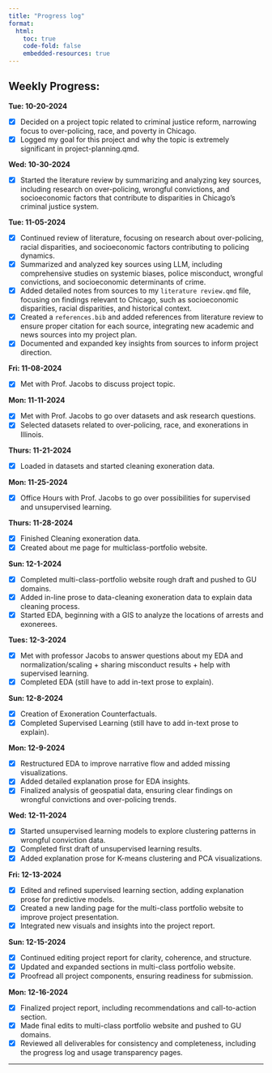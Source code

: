 ```yaml
---
title: "Progress log"
format:
  html:
    toc: true
    code-fold: false
    embedded-resources: true
---
```


## Weekly Progress:

**Tue: 10-20-2024**

* [x] Decided on a project topic related to criminal justice reform, narrowing focus to over-policing, race, and poverty in Chicago.  
* [x] Logged my goal for this project and why the topic is extremely significant in project-planning.qmd. 


**Wed: 10-30-2024**

* [x] Started the literature review by summarizing and analyzing key sources, including research on over-policing, wrongful convictions, and socioeconomic factors that contribute to disparities in Chicago's criminal justice system.


**Tue: 11-05-2024**

* [x] Continued review of literature, focusing on research about over-policing, racial disparities, and socioeconomic factors contributing to policing dynamics.
* [x] Summarized and analyzed key sources using LLM, including comprehensive studies on systemic biases, police misconduct, wrongful convictions, and socioeconomic determinants of crime.
* [x] Added detailed notes from sources to my `literature review.qmd` file, focusing on findings relevant to Chicago, such as socioeconomic disparities, racial disparities, and historical context.
* [x] Created a `references.bib` and added references from literature review to ensure proper citation for each source, integrating new academic and news sources into my project plan.
* [x] Documented and expanded key insights from sources to inform project direction.


**Fri: 11-08-2024**

* [x] Met with Prof. Jacobs to discuss project topic.


**Mon: 11-11-2024**

* [x] Met with Prof. Jacobs to go over datasets and ask research questions.
* [x] Selected datasets related to over-policing, race, and exonerations in Illinois.


**Thurs: 11-21-2024**

* [x] Loaded in datasets and started cleaning exoneration data.


**Mon: 11-25-2024**

* [x] Office Hours with Prof. Jacobs to go over possibilities for supervised and unsupervised learning. 


**Thurs: 11-28-2024**

* [x] Finished Cleaning exoneration data.
* [x] Created about me page for multiclass-portfolio website.


**Sun: 12-1-2024**

* [x] Completed multi-class-portfolio website rough draft and pushed to GU domains.
* [x] Added in-line prose to data-cleaning exoneration data to explain data cleaning process.
* [x] Started EDA, beginning with a GIS to analyze the locations of arrests and exonerees. 


**Tues: 12-3-2024**

* [x] Met with professor Jacobs to answer questions about my EDA and normalization/scaling + sharing misconduct results + help with supervised learning.
* [x] Completed EDA (still have to add in-text prose to explain).


**Sun: 12-8-2024**

* [x] Creation of Exoneration Counterfactuals.
* [x] Completed Supervised Learning (still have to add in-text prose to explain).


**Mon: 12-9-2024**

* [x] Restructured EDA to improve narrative flow and added missing visualizations.
* [x] Added detailed explanation prose for EDA insights.
* [x] Finalized analysis of geospatial data, ensuring clear findings on wrongful convictions and over-policing trends.


**Wed: 12-11-2024**

* [x] Started unsupervised learning models to explore clustering patterns in wrongful conviction data.
* [x] Completed first draft of unsupervised learning results.
* [x] Added explanation prose for K-means clustering and PCA visualizations.


**Fri: 12-13-2024**

* [x] Edited and refined supervised learning section, adding explanation prose for predictive models.
* [x] Created a new landing page for the multi-class portfolio website to improve project presentation.
* [x] Integrated new visuals and insights into the project report.


**Sun: 12-15-2024**

* [x] Continued editing project report for clarity, coherence, and structure.
* [x] Updated and expanded sections in multi-class portfolio website.
* [x] Proofread all project components, ensuring readiness for submission.


**Mon: 12-16-2024**

* [x] Finalized project report, including recommendations and call-to-action section.
* [x] Made final edits to multi-class portfolio website and pushed to GU domains.
* [x] Reviewed all deliverables for consistency and completeness, including the progress log and usage transparency pages.

---
